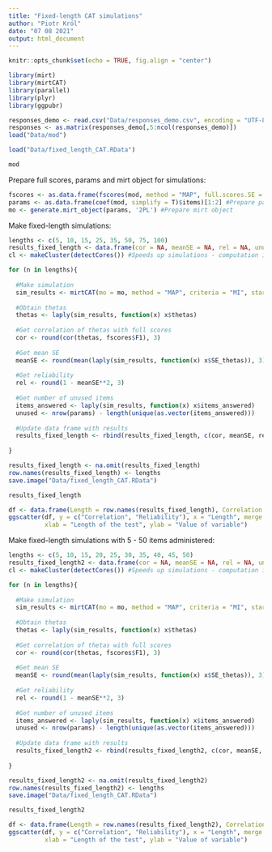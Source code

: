 ```yaml
---
title: "Fixed-length CAT simulations"
author: "Piotr Król"
date: "07 08 2021"
output: html_document
---
```


```r
knitr::opts_chunk$set(echo = TRUE, fig.align = "center")
```

```r
library(mirt)
library(mirtCAT)
library(parallel)
library(plyr)
library(ggpubr)
```

```r
responses_demo <- read.csv("Data/responses_demo.csv", encoding = "UTF-8")
responses <- as.matrix(responses_demo[,5:ncol(responses_demo)])
load("Data/mod")
```

```r
load("Data/fixed_length_CAT.RData")
```

```r
mod
```
Prepare full scores, params and mirt object for simulations:

```r
fscores <- as.data.frame(fscores(mod, method = "MAP", full.scores.SE = T)) #Obtain full scores
params <- as.data.frame(coef(mod, simplify = T)$items)[1:2] #Prepare params
mo <- generate.mirt_object(params, '2PL') #Prepare mirt object
```

Make fixed-length simulations:

```r
lengths <- c(5, 10, 15, 25, 35, 50, 75, 100)
results_fixed_length <- data.frame(cor = NA, meanSE = NA, rel = NA, unused = NA)
cl <- makeCluster(detectCores()) #Speeds up simulations - computation in parallel

for (n in lengths){
  
  #Make simulation
  sim_results <- mirtCAT(mo = mo, method = "MAP", criteria = "MI", start_item = "MI", local_pattern = responses, cl = cl, design = list(min_items = n, max_items = n))
  
  #Obtain thetas
  thetas <- laply(sim_results, function(x) x$thetas)
  
  #Get correlation of thetas with full scores
  cor <- round(cor(thetas, fscores$F1), 3)
  
  #Get mean SE
  meanSE <- round(mean(laply(sim_results, function(x) x$SE_thetas)), 3)
  
  #Get reliability
  rel <- round(1 - meanSE**2, 3)
  
  #Get number of unused items
  items_answered <- laply(sim_results, function(x) x$items_answered)
  unused <- nrow(params) - length(unique(as.vector(items_answered)))
  
  #Update data frame with results
  results_fixed_length <- rbind(results_fixed_length, c(cor, meanSE, rel, unused))
  
}

results_fixed_length <- na.omit(results_fixed_length)
row.names(results_fixed_length) <- lengths
save.image("Data/fixed_length_CAT.RData")
```

```r
results_fixed_length
```

```r
df <- data.frame(Length = row.names(results_fixed_length), Correlation = results_fixed_length$cor, Reliability = results_fixed_length$rel)
ggscatter(df, y = c("Correlation", "Reliability"), x = "Length", merge = T,
          xlab = "Length of the test", ylab = "Value of variable")
```

Make fixed-length simulations with 5 - 50 items administered:

```r
lengths <- c(5, 10, 15, 20, 25, 30, 35, 40, 45, 50)
results_fixed_length2 <- data.frame(cor = NA, meanSE = NA, rel = NA, unused = NA)
cl <- makeCluster(detectCores()) #Speeds up simulations - computation in parallel

for (n in lengths){
  
  #Make simulation
  sim_results <- mirtCAT(mo = mo, method = "MAP", criteria = "MI", start_item = "MI", local_pattern = responses, cl = cl, design = list(min_items = n, max_items = n))
  
  #Obtain thetas
  thetas <- laply(sim_results, function(x) x$thetas)
  
  #Get correlation of thetas with full scores
  cor <- round(cor(thetas, fscores$F1), 3)
  
  #Get mean SE
  meanSE <- round(mean(laply(sim_results, function(x) x$SE_thetas)), 3)
  
  #Get reliability
  rel <- round(1 - meanSE**2, 3)
  
  #Get number of unused items
  items_answered <- laply(sim_results, function(x) x$items_answered)
  unused <- nrow(params) - length(unique(as.vector(items_answered)))
  
  #Update data frame with results
  results_fixed_length2 <- rbind(results_fixed_length2, c(cor, meanSE, rel, unused))
  
}

results_fixed_length2 <- na.omit(results_fixed_length2)
row.names(results_fixed_length2) <- lengths
save.image("Data/fixed_length_CAT.RData")
```

```r
results_fixed_length2
```

```r
df <- data.frame(Length = row.names(results_fixed_length2), Correlation = results_fixed_length2$cor, Reliability = results_fixed_length2$rel)
ggscatter(df, y = c("Correlation", "Reliability"), x = "Length", merge = T,
          xlab = "Length of the test", ylab = "Value of variable")
```